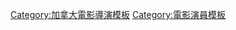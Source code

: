 {{navbox
|name = 基努·李維
|title = [[基努·里维斯]]
|state = {{{state|autocollapse}}}
|bodyclass = hlist
| above    =
* {{le|基努·李維作品列表|Keanu Reeves filmography|作品}}
* {{le|基努·李維獎項和提名列表|List of awards and nominations received by Keanu Reeves|獎項}}
|group1 = 執導
|list1 =
* 《[[太极侠]]》（2013）

|group2 = 製片
|list2 =
* 《[[阴阳相成]]》（2012）
* 《[[當辣妹來敲門]]》（2015）
* 《{{le|惡夜殺機|Exposed (2016 film)}}》（2016）
* 《{{le|冰血殺機|Siberia (2018 film)}}》（2018）
* 《[[捍衛生死線]]》（2018）
* 《{{le|已成往事|Already Gone (film)}}》（2019）

|group3 = 音樂
|list3 =  
 {{Navbox|child
  |evenodd = swap
  |groupstyle=text-align:left;background-color: #eee;
  |groupwidth=2em
  |group1={{le|天狼星樂團|Dogstar (band)}}
  |list1=
* 《{{le|我們的小夢想家|Our Little Visionary}}》（1996）
* 《{{le|快樂結局 (天狼星樂團專輯)|Happy Ending (Dogstar album)|快樂結局}}》（2000）
* 《{{le|好萊塢瘋狂！|Hollywood Goes Wild!}}》（2001）
}}
|group4 = 相關
|list4 =  
* [[珍妮佛·賽姆]]
* [[亞莉珊卓·葛蘭特]]
* 《[[狂戰士 (漫畫)|狂戰士]]》

| below =
}}<noinclude>{{doc|content=
{{collapsible option}}}}
{{DEFAULTSORT:Reeves, Keanu}}
[[Category:加拿大電影導演模板]]
[[Category:電影演員模板]]
</noinclude>